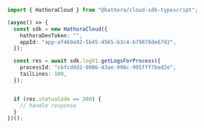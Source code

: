 ```typescript GetLogsForProcess.ts
import { HathoraCloud } from "@hathora/cloud-sdk-typescript";

(async() => {
  const sdk = new HathoraCloud({
    hathoraDevToken: "",
    appId: "app-af469a92-5b45-4565-b3c4-b79878de67d2",
  });

  const res = await sdk.logV1.getLogsForProcess({
    processId: "cbfcddd2-0006-43ae-996c-995fff7bed2e",
    tailLines: 100,
  });


  if (res.statusCode == 200) {
    // handle response
  }
})();
```
